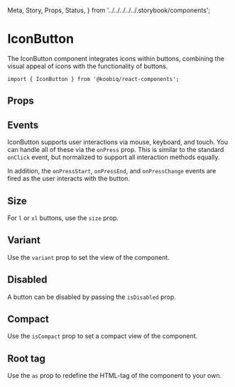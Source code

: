   Meta,
  Story,
  Props,
  Status,
} from '../../../../../.storybook/components';


<Meta of={Stories} />

# IconButton

<Status variant="experimental" />

The IconButton component integrates icons within buttons, combining the visual appeal of icons with the functionality of buttons.

```tsx
import { IconButton } from '@koobiq/react-components';
```

<Story of={Stories.Base} />

## Props

<Props />

## Events

IconButton supports user interactions via mouse, keyboard, and touch.
You can handle all of these via the `onPress` prop. This is similar to the standard `onClick` event,
but normalized to support all interaction methods equally.

In addition, the `onPressStart`, `onPressEnd`, and `onPressChange` events are fired as the user interacts with the button.

## Size

For `l` or `xl` buttons, use the `size` prop.

<Story of={Stories.Size} />

## Variant

Use the `variant` prop to set the view of the component.

<Story of={Stories.Variant} />

## Disabled

A button can be disabled by passing the `isDisabled` prop.

<Story of={Stories.Disabled} />

## Compact

Use the `isCompact` prop to set a compact view of the component.

<Story of={Stories.Compact} />

## Root tag

Use the `as` prop to redefine the HTML-tag of the component to your own.

<Story of={Stories.RootTag} />
